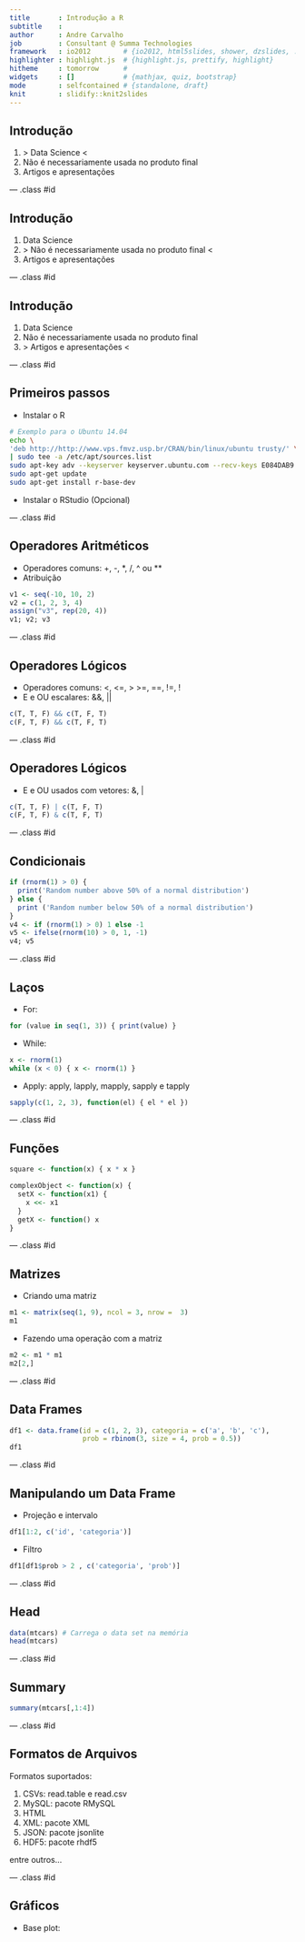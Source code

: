 ```yaml
---
title       : Introdução a R
subtitle    : 
author      : Andre Carvalho
job         : Consultant @ Summa Technologies
framework   : io2012        # {io2012, html5slides, shower, dzslides, ...}
highlighter : highlight.js  # {highlight.js, prettify, highlight}
hitheme     : tomorrow      # 
widgets     : []            # {mathjax, quiz, bootstrap}
mode        : selfcontained # {standalone, draft}
knit        : slidify::knit2slides
---
```


## Introdução

1. &gt; Data Science &lt;
2. Não é necessariamente usada no produto final
3. Artigos e apresentações

--- .class #id 

## Introdução

1. Data Science
2. &gt; Não é necessariamente usada no produto final &lt;
3. Artigos e apresentações

--- .class #id

## Introdução

1. Data Science
2. Não é necessariamente usada no produto final
3. &gt; Artigos e apresentações &lt;

--- .class #id

## Primeiros passos

- Instalar o R

```bash
# Exemplo para o Ubuntu 14.04
echo \
'deb http://http://www.vps.fmvz.usp.br/CRAN/bin/linux/ubuntu trusty/' \
| sudo tee -a /etc/apt/sources.list
sudo apt-key adv --keyserver keyserver.ubuntu.com --recv-keys E084DAB9
sudo apt-get update
sudo apt-get install r-base-dev
```

- Instalar o RStudio (Opcional)

--- .class #id

## Operadores Aritméticos

- Operadores comuns: +, -, \*, /, ^ ou \*\*
- Atribuição

```r
v1 <- seq(-10, 10, 2)
v2 = c(1, 2, 3, 4)
assign("v3", rep(20, 4))
v1; v2; v3
```

--- .class #id

## Operadores Lógicos

- Operadores comuns: &lt;, &lt;=, &gt; &gt;=, ==, !=, !
- E e OU escalares: &&, ||

```r
c(T, T, F) && c(T, F, T)
c(F, T, F) && c(T, F, T)
```

--- .class #id

## Operadores Lógicos

- E e OU usados com vetores: &, |
```r
c(T, T, F) | c(T, F, T)
c(F, T, F) & c(T, F, T)
```

--- .class #id

## Condicionais

```r
if (rnorm(1) > 0) {
  print('Random number above 50% of a normal distribution')
} else {
  print ('Random number below 50% of a normal distribution')
}
v4 <- if (rnorm(1) > 0) 1 else -1
v5 <- ifelse(rnorm(10) > 0, 1, -1)
v4; v5
```

--- .class #id

## Laços

- For:
```r
for (value in seq(1, 3)) { print(value) }
```

- While:
```r
x <- rnorm(1)
while (x < 0) { x <- rnorm(1) }
```

- Apply: apply, lapply, mapply, sapply e tapply
```r
sapply(c(1, 2, 3), function(el) { el * el })
```

--- .class #id

## Funções

```r
square <- function(x) { x * x }

complexObject <- function(x) {
  setX <- function(x1) {
    x <<- x1
  }
  getX <- function() x
}
```

--- .class #id

## Matrizes

- Criando uma matriz
```r
m1 <- matrix(seq(1, 9), ncol = 3, nrow =  3)
m1
```

- Fazendo uma operação com a matriz
```r
m2 <- m1 * m1
m2[2,]
```

--- .class #id

## Data Frames

```r
df1 <- data.frame(id = c(1, 2, 3), categoria = c('a', 'b', 'c'),
                  prob = rbinom(3, size = 4, prob = 0.5))
df1
```

--- .class #id

## Manipulando um Data Frame

- Projeção e intervalo
```r
df1[1:2, c('id', 'categoria')]
```

- Filtro
```r
df1[df1$prob > 2 , c('categoria', 'prob')]
```

--- .class #id

## Head

```r
data(mtcars) # Carrega o data set na memória
head(mtcars)

```

--- .class #id

## Summary

```r
summary(mtcars[,1:4])
```

--- .class #id

## Formatos de Arquivos

Formatos suportados:

1. CSVs: read.table e read.csv
2. MySQL: pacote RMySQL
3. HTML
4. XML: pacote XML
5. JSON: pacote jsonlite
6. HDF5: pacote rhdf5

entre outros...

--- .class #id

## Gráficos

- Base plot:

```r

```